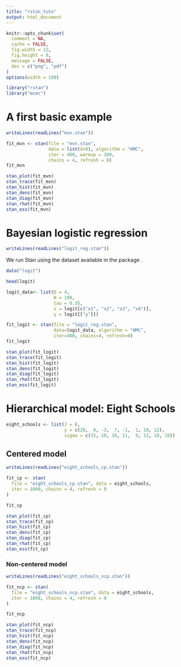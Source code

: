 ```yaml
---
title: "rstan_tuto"
output: html_document
---
```


```r
knitr::opts_chunk$set(
  comment = NA, 
  cache = FALSE,
  fig.width = 12,
  fig.height = 8,
  message = FALSE,
  dev = c("png", "pdf")
)
options(width = 100)

library("rstan")
library("mcmc")
```

# A first basic example

```r
writeLines(readLines("mvn.stan"))
```

```r
fit_mvn <- stan(file = "mvn.stan",
                data = list(d=8), algorithm = "HMC",
                iter = 400, warmup = 200, 
                chains = 4, refresh = 0)
fit_mvn
```

```r
stan_plot(fit_mvn)
stan_trace(fit_mvn)
stan_hist(fit_mvn)
stan_dens(fit_mvn)
stan_diag(fit_mvn)
stan_rhat(fit_mvn)
stan_ess(fit_mvn)
```


# Bayesian logistic regression

\begin{equation*}
    \boldsymbol{\beta} \sim \mathcal{N}(0, 0.35^2. \boldsymbol{I}_4), \quad
    y_j \sim \text{Bernoulli}\left(\frac{1}{1+e^{-\boldsymbol{x}_j^\top\boldsymbol{\beta}}}\right).
\end{equation*}


```r
writeLines(readLines("logit_reg.stan"))
```

We run Stan using the dataset \texttt{logit} available in the package \texttt{mcmc}.


```r
data("logit")

head(logit)
```


```r
logit_data<- list(D = 4,
                  N = 100,
                  tau = 0.35,
                  x = logit[c("x1", "x2", "x3", "x4")],
                  y = logit[["y"]])

fit_logit <- stan(file = "logit_reg.stan",
                  data=logit_data, algorithm = "HMC",
                  iter=400, chains=4, refresh=0)
fit_logit
```
```r
stan_plot(fit_logit)
stan_trace(fit_logit)
stan_hist(fit_logit)
stan_dens(fit_logit)
stan_diag(fit_logit)
stan_rhat(fit_logit)
stan_ess(fit_logit)
```

# Hierarchical model: Eight Schools


```r
eight_schools <- list(J = 8,
                      y = c(28,  8, -3,  7, -1,  1, 18, 12),
                      sigma = c(15, 10, 16, 11,  9, 11, 10, 18))
```

\begin{tabular}{ll}
    \textbf{Example~\ref{fig:hierarchical}.a:} & Centered parameterisation (CP) \\[0.1cm]
    & $\theta_j \sim \mathcal{N}(\mu,\tau), \quad 
    y_j \sim \mathcal{N}(\theta_j,\sigma^2_j)$.\\[0.2cm]
    \textbf{Example~\ref{fig:hierarchical}.b:} & Non-centered parameterisation (NCP) \\[0.1cm]
    & $\bar{\theta}_j \sim \mathcal{N}(0,1), \quad 
    \theta_j = \mu + \tau \bar{\theta}_j, \quad y_j \sim \mathcal{N}(\theta_j,\sigma^2_j)$.\\[0.2cm]
\end{tabular}


## Centered model


```r
writeLines(readLines("eight_schools_cp.stan"))
```


```r
fit_cp <- stan(
  file = "eight_schools_cp.stan", data = eight_schools,
  iter = 1000, chains = 4, refresh = 0
)

fit_cp
```

```r
stan_plot(fit_cp)
stan_trace(fit_cp)
stan_hist(fit_cp)
stan_dens(fit_cp)
stan_diag(fit_cp)
stan_rhat(fit_cp)
stan_ess(fit_cp)
```

### Non-centered model

```r
writeLines(readLines("eight_schools_ncp.stan"))
```

```r
fit_ncp <- stan(
  file = "eight_schools_ncp.stan", data = eight_schools,
  iter = 1000, chains = 4, refresh = 0
)

fit_ncp
```


```r
stan_plot(fit_ncp)
stan_trace(fit_ncp)
stan_hist(fit_ncp)
stan_dens(fit_ncp)
stan_diag(fit_ncp)
stan_rhat(fit_ncp)
stan_ess(fit_ncp)
```
